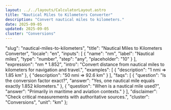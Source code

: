 ```yaml
---
layout: ../../layouts/CalculatorLayout.astro
title: "Nautical Miles to Kilometers Converter"
description: "Convert nautical miles to kilometers."
date: 2025-09-05
updated: 2025-09-05
cluster: "Conversions"
---
```



  "slug": "nautical-miles-to-kilometers",
  "title": "Nautical Miles to Kilometers Converter",
  "locale": "en",
  "inputs": [
    {
      "name": "nm",
      "label": "Nautical miles",
      "type": "number",
      "step": "any",
      "placeholder": "10"
    }
  ],
  "expression": "nm * 1.852",
  "intro": "Convert distance from nautical miles to kilometers for navigation and travel.",
  "examples": [
    {
      "description": "1 nmi ⇒ 1.85 km"
    },
    {
      "description": "50 nmi ⇒ 92.6 km"
    }
  ],
  "faqs": [
    {
      "question": "Is the conversion factor exact?",
      "answer": "Yes, one nautical mile equals exactly 1.852 kilometers."
    },
    {
      "question": "When is a nautical mile used?",
      "answer": "Primarily in maritime and aviation contexts."
    }
  ],
  "disclaimer": "Check critical measurements with authoritative sources.",
  "cluster": "Conversions",
  "unit": "km"
};

<Calculator schema={schema} />
